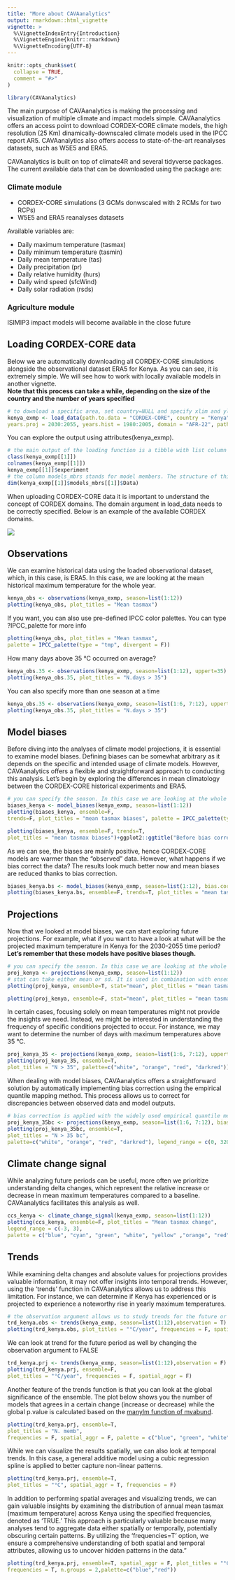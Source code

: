 ```yaml
---
title: "More about CAVAanalytics"
output: rmarkdown::html_vignette
vignette: >
  %\VignetteIndexEntry{Introduction}
  %\VignetteEngine{knitr::rmarkdown}
  %\VignetteEncoding{UTF-8}
---
```


```r
knitr::opts_chunk$set(
  collapse = TRUE,
  comment = "#>"
)
```

```r
library(CAVAanalytics)
```


The main purpose of CAVAanalytics is making the processing and visualization of multiple climate and impact models simple. CAVAanalytics offers an access point to download CORDEX-CORE climate models, the high resolution (25 Km) dinamically-downscaled climate models used in the IPCC report AR5. CAVAanalytics also offers access to state-of-the-art reanalyses datasets, such as W5E5 and ERA5. 

CAVAanalytics is built on top of climate4R and several tidyverse packages. The current available data that can be downloaded using the package are:

### Climate module
* CORDEX-CORE simulations (3 GCMs donwscaled with 2 RCMs for two RCPs)
* W5E5 and ERA5 reanalyses datasets

Available variables are:

* Daily maximum temperature (tasmax)
* Daily minimum temperature (tasmin)
* Daily mean temperature (tas)
* Daily precipitation (pr)
* Daily relative humidity (hurs)
* Daily wind speed (sfcWind)
* Daily solar radiation (rsds)

### Agriculture module
ISIMIP3 impact models will become available in the close future

## Loading CORDEX-CORE data
Below we are automatically downloading all CORDEX-CORE simulations alongside the observational dataset ERA5 for Kenya. As you can see, it is extremely simple. We will see how to work with locally available models in another vignette.  
**Note that this process can take a while, depending on the size of the country and the number of years specified**

```r
# to download a specific area, set country=NULL and specify xlim and ylim arguments. 
kenya_exmp <- load_data(path.to.data = "CORDEX-CORE", country = "Kenya", variable = "tasmax", 
years.proj = 2030:2055, years.hist = 1980:2005, domain = "AFR-22", path.to.obs = "ERA5")

```

You can explore the output using attributes(kenya_exmp).

```r
# the main output of the loading function is a tibble with list column containing all the downloaded data
class(kenya_exmp[[1]])
colnames(kenya_exmp[[1]])
kenya_exmp[[1]]$experiment
# the column models_mbrs stands for model members. The structure of this element comes from the loadeR package. The data is contained in the data element, and as you can see, it has 6 members. CAVAanalytics automatically binds together multiple models and checks for temporal consistency.
dim(kenya_exmp[[1]]$models_mbrs[[1]]$Data)
```

When uploading CORDEX-CORE data it is important to understand the concept of CORDEX domains. The domain argument in load_data needs to be correctly specified. Below is an example of the available CORDEX domains.

![](domains.png){#fig:figure-1}

## Observations

We can examine historical data using the loaded observational dataset, which, in this case, is ERA5. In this case, we are looking at the mean historical maximum temperature for the whole year. 

```r
kenya_obs <- observations(kenya_exmp, season=list(1:12))
plotting(kenya_obs, plot_titles = "Mean tasmax")
```
If you want, you can also use pre-defined IPCC color palettes. You can type ?IPCC_palette for more info

```r
plotting(kenya_obs, plot_titles = "Mean tasmax", 
palette = IPCC_palette(type = "tmp", divergent = F))
```

How many days above 35 °C occurred on average?
```r
kenya_obs.35 <- observations(kenya_exmp, season=list(1:12), uppert=35)
plotting(kenya_obs.35, plot_titles = "N.days > 35")
```

You can also specify more than one season at a time

```r
kenya_obs.35 <- observations(kenya_exmp, season=list(1:6, 7:12), uppert=35)
plotting(kenya_obs.35, plot_titles = "N.days > 35")
```

## Model biases

Before diving into the analyses of climate model projections, it is essential to examine model biases. Defining biases can be somewhat arbitrary as it depends on the specific and intended usage of climate models. However, CAVAanalytics offers a flexible and straightforward approach to conducting this analysis. Let's begin by exploring the differences in mean climatology between the CORDEX-CORE historical experiments and ERA5.

```r
# you can specify the season. In this case we are looking at the whole year
biases_kenya <- model_biases(kenya_exmp, season=list(1:12))
plotting(biases_kenya, ensemble=F, 
trends=F, plot_titles = "mean tasmax biases", palette = IPCC_palette(type="tmp", divergent = T))
```

```r
plotting(biases_kenya, ensemble=F, trends=T, 
plot_titles = "mean tasmax biases")+ggplot2::ggtitle("Before bias correction")
```
As we can see, the biases are mainly positive, hence CORDEX-CORE models are warmer than the "observed" data. However, what happens if we bias correct the data?
The results look much better now and mean biases are reduced thanks to bias correction. 

```r
biases_kenya.bs <- model_biases(kenya_exmp, season=list(1:12), bias.correction = T)
plotting(biases_kenya.bs, ensemble=F, trends=T, plot_titles = "mean tasmax biases")+ggplot2::ggtitle("After bias correction")
```

## Projections

Now that we looked at model biases, we can start exploring future projections. For example, what if you want to have a look at what will be the projected maximum temperature in Kenya for the 2030-2055 time period? **Let's remember that these models have positive biases though.**

```r
# you can specify the season. In this case we are looking at the whole year
proj_kenya <- projections(kenya_exmp, season=list(1:12))
# stat can take either mean or sd. It is used in combination with ensemble=T. Default is always mean
plotting(proj_kenya, ensemble=T, stat="mean", plot_titles = "mean tasmax")
```


```r
plotting(proj_kenya, ensemble=F, stat="mean", plot_titles = "mean tasmax")
```

In certain cases, focusing solely on mean temperatures might not provide the insights we need. Instead, we might be interested in understanding the frequency of specific conditions projected to occur. For instance, we may want to determine the number of days with maximum temperatures above 35 °C.


```r
proj_kenya_35 <- projections(kenya_exmp, season=list(1:6, 7:12), uppert=35)
plotting(proj_kenya_35, ensemble=T, 
plot_titles = "N > 35", palette=c("white", "orange", "red", "darkred"))
```

When dealing with model biases, CAVAanalytics offers a straightforward solution by automatically implementing bias correction using the empirical quantile mapping method. This process allows us to correct for discrepancies between observed data and model outputs.

```r
# bias correction is applied with the widely used empirical quantile method
proj_kenya_35bc <- projections(kenya_exmp, season=list(1:6, 7:12), bias.correction = T, uppert=35)
plotting(proj_kenya_35bc, ensemble=T,  
plot_titles = "N > 35 bc", 
palette=c("white", "orange", "red", "darkred"), legend_range = c(0, 320))
```


## Climate change signal

While analyzing future periods can be useful, more often we prioritize understanding delta changes, which represent the relative increase or decrease in mean maximum temperatures compared to a baseline. CAVAanalytics facilitates this analysis as well.

```r
ccs_kenya <- climate_change_signal(kenya_exmp, season=list(1:12))
plotting(ccs_kenya, ensemble=F, plot_titles = "Mean tasmax change", 
legend_range = c(-3, 3), 
palette = c("blue", "cyan", "green", "white", "yellow" ,"orange", "red"))
```

## Trends
While examining delta changes and absolute values for projections provides valuable information, it may not offer insights into temporal trends. However, using the 'trends' function in CAVAanalytics allows us to address this limitation. For instance, we can determine if Kenya has experienced or is projected to experience a noteworthy rise in yearly maximum temperatures.

```r
# the observation argument allows us to study trends for the future or for the past. Note that for observation = T, we need to have specified path.to.obs because this option does not work with the historical experiment of climate models but with observation
trd_kenya.obs <- trends(kenya_exmp, season=list(1:12),observation = T)
plotting(trd_kenya.obs, plot_titles = "°C/year", frequencies = F, spatial_aggr = F)
```

We can look at trend for the future period as well by changing the observation argument to FALSE

```r
trd_kenya.prj <- trends(kenya_exmp, season=list(1:12),observation = F)
plotting(trd_kenya.prj, ensemble=F, 
plot_titles = "°C/year", frequencies = F, spatial_aggr = F)
```

Another feature of the trends function is that you can look at the global significance of the ensemble. The plot below shows you the number of models that agrees in a certain change (increase or decrease) while the global p.value is calculated based on the [manylm function of mvabund](https://besjournals.onlinelibrary.wiley.com/doi/10.1111/j.2041-210X.2012.00190.x). 

```r
plotting(trd_kenya.prj, ensemble=T, 
plot_titles = "N. memb",
frequencies = F, spatial_aggr = F, palette = c("blue", "green", "white", "yellow", "red"))
```


While we can visualize the results spatially, we can also look at temporal trends. In this case, a general additive model using a cubic regression spline is applied to better capture non-linear patterns. 

```r
plotting(trd_kenya.prj, ensemble=T, 
plot_titles = "°C", spatial_aggr = T, frequencies = F)
```

In addition to performing spatial averages and visualizing trends, we can gain valuable insights by examining the distribution of annual mean tasmax (maximum temperature) across Kenya using the specified frequencies, denoted as 'TRUE.' This approach is particularly valuable because many analyses tend to aggregate data either spatially or temporally, potentially obscuring certain patterns. By utilizing the 'frequencies=T' option, we ensure a comprehensive understanding of both spatial and temporal attributes, allowing us to uncover hidden patterns in the data."

```r
plotting(trd_kenya.prj, ensemble=T, spatial_aggr = F, plot_titles = "°C", 
frequencies = T, n.groups = 2,palette=c("blue","red"))
```



